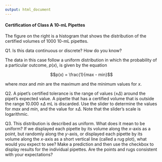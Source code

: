 ```yaml
---
output: html_document
---
```


#### Certification of Class A 10-mL Pipettes

The figure on the right is a histogram that shows the distribution of the certified volumes of 1000 10-mL pipettes. 

Q1. Is this data continuous or discrete? How do you know?

The data in this case follow a uniform distribution in which the probability of a particular outcome, $p(x)$, is given by the equation

$$p(x) = \frac{1}{max - min}$$

where *max* and *min* are the maximum and the minimum values for *x*.

Q2. A pipet's certified tolerance is the range of values ($\pm \Delta$) around the pipet's expected value. A pipette that has a certified volume that is outside the range 10.000 $\pm \Delta$ mL is discarded. Use the slider to determine the values for *max* and *min*, and the value for $\pm \Delta$. Note that the slider's scale is logarithmic.

Q3. This distribution is described as uniform. What does it mean to be uniform? If we displayed each pipette by its volume along the *x*-axis as a point, but randomly along the *y*-axis, or displayed each pipette by its volume along the *x*-axis as a short vertical line (called a rug plot), what would you expect to see? Make a prediction and then use the checkbox to display results for the individual pipettes. Are the points and rugs consistent with your expectations?

